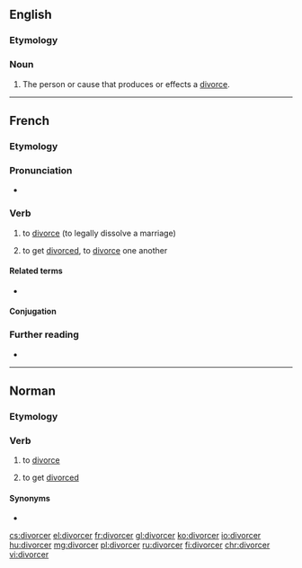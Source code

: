 ==English==

===Etymology===
{{suffix|divorce|er|lang=en}}

===Noun===
{{en-noun}}

# The person or cause that produces or effects a [[divorce]].
#: {{rfquotek|Drummond}}

{{Webster 1913}}

----

==French==

===Etymology===
{{suffix|divorce|er|lang=fr}}

===Pronunciation===
* {{IPA|/di.vɔʁ.se/|lang=fr}}

===Verb===
{{fr-verb}}

# {{lb|fr|transitive}} to [[divorce]] (to legally dissolve a marriage)
# {{lb|fr|reflexive|se divorcer}} to get [[divorce]]d, to [[divorce]] one another

====Related terms====
* {{l|fr|divorce}}

====Conjugation====
{{fr-conj-auto}}

===Further reading===
* {{R:TLFi}}

----

==Norman==

===Etymology===
{{rfe|lang=nrf}}

===Verb===
{{nrf-verb}}

# {{lb|nrf|Jersey}} to [[divorce]]
# {{lb|nrf|Jersey|reflexive|s'divorcer}} to get [[divorced]]

====Synonyms====
* {{l|nrf|dêmathier}}

[[cs:divorcer]]
[[el:divorcer]]
[[fr:divorcer]]
[[gl:divorcer]]
[[ko:divorcer]]
[[io:divorcer]]
[[hu:divorcer]]
[[mg:divorcer]]
[[pl:divorcer]]
[[ru:divorcer]]
[[fi:divorcer]]
[[chr:divorcer]]
[[vi:divorcer]]